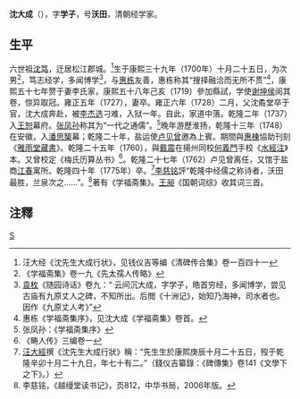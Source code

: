 {{otheruses}}
'''沈大成'''（{{bd|1700年||1775年|}}），字'''学子'''，号'''沃田'''，清朝经学家。

== 生平 ==
六世祖[[沈笃|沈笃]]，迁居松江郡城。<ref>汪大经《沈先生大成行状》，见钱仪吉等编《清碑传合集》卷一百四十一</ref>生于康熙三十九年（1700年）十月二十五日，为次男<ref>《学福斋集》卷一九《先太孺人传略》</ref>，笃志经学，多闻博学<ref>[[袁枚|袁枚]]《随园诗话》卷九：“ 云间沉大成，字学子，皓首穷经，多闻博学，尝见古庙有九原丈人之碑，不知所出。后閲《十洲记》，始知乃海神，司水者也。因作《九原丈人考》”</ref>，与[[惠栋|惠栋]]友善，惠栋称其“搜择融洽而无所不贯”<ref>惠栋《学福斋集序》，见沈大成《学福斋集》卷首。</ref>，康熙五十七年赘于妻李氏家，康熙五十八年己亥（1719）參加縣試，学使[[谢坤侯|谢坤侯]]阅其卷，惊异取冠。雍正五年（1727），妻卒。雍正六年（1728）二月，父沈矞堂卒于官，沈大成奔赴，被[[李杰选|李杰选]]刁难，入狱一年。自此，家道中落。乾隆二年（1737）入[[王恕|王恕]]幕府。[[张凤孙|张凤孙]]称其为“一代之通儒”。<ref>张凤孙：《学福斋集序》</ref>晚年游歷淮扬，乾隆十三年（1748）在安徽，入[[潘思榘|潘思榘]]幕；乾隆二十年，盐运使[[卢见曾|卢见曾]]邀為上賓。期間與[[惠棟|惠棟]]協助刊刻《[[雅雨堂藏書|雅雨堂藏書]]》。乾隆二十五年（1760），與[[戴震|戴震]]在揚州同校[[何焯|何義門]]手校《[[水經注|水經注]]》本。又曾校定《梅氏历算丛书》<ref>《畴人传》三编卷一</ref>。乾隆二十七年（1762）卢见曾离任，又馆于盐商[[江春|江春]]寓所。乾隆四十年（1775年）卒。<ref>[[汪大經|汪大經]]撰《沈先生大成行狀》稱：“先生生於康熙庚辰十月二十五日，歿于乾隆辛卯十月二十九日，年七十有二。”（錢仪吉纂錄：《碑傳集》卷141《文學下之下》。）</ref>[[李慈铭|李慈铭]]評“乾隆中经儒之称诗者，沃田最胜，兰泉次之……”。<ref>李慈铭，《越缦堂读书记》，页812，中华书局，2006年版。</ref>著有《学福斋集》。[[王昶|王昶]]《国朝词综》收其词三首。

== 注釋 ==
{{reflist|2}}
[[category:清朝理學家|S]]